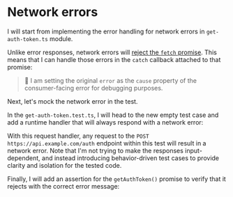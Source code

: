 # Network errors

<EpicVideo url="https://www.epicweb.dev/workshops/mocking-techniques-in-vitest/network/network-errors/solution" />

I will start from implementing the error handling for network errors in `get-auth-token.ts` module.

Unlike error responses, network errors will [reject the `fetch` promise](https://kettanaito.com/blog/why-fetch-promise-doesnt-reject-on-error-responses). This means that I can handle those errors in the `catch` callback attached to that promise:

<CodeFile file="get-auth-token.ts" range="8-16" highlight="14-16" />

> :owl: I am setting the original `error` as the `cause` property of the consumer-facing error for debugging purposes.

Next, let's mock the network error in the test.

In the `get-auth-token.test.ts`, I will head to the new empty test case and add a runtime handler that will always respond with a network error:

<CodeFile file="get-auth-token.test.ts" range="44-49" highlight="45-49" />

With this request handler, any request to the `POST https://api.example.com/auth` endpoint within this test will result in a network error. Note that I'm not trying to make the responses input-dependent, and instead introducing behavior-driven test cases to provide clarity and isolation for the tested code.

Finally, I will add an assertion for the `getAuthToken()` promise to verify that it rejects with the correct error message:

<CodeFile file="get-auth-token.test.ts" range="51-56" />
